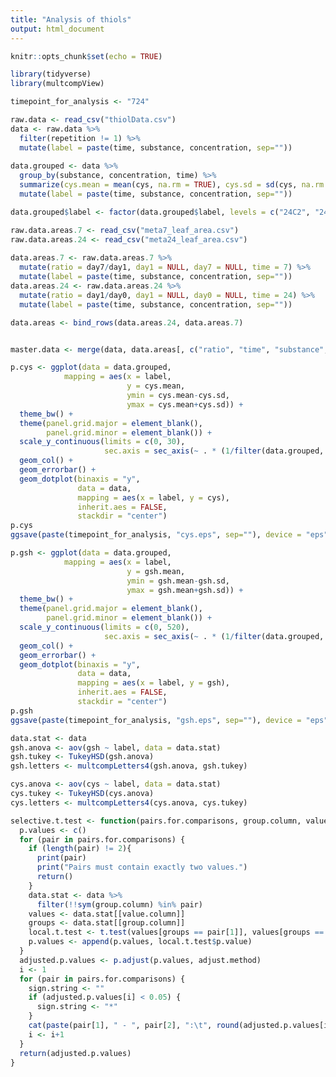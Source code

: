 ```yaml
---
title: "Analysis of thiols"
output: html_document
---
```


```r
knitr::opts_chunk$set(echo = TRUE)
```

```r
library(tidyverse)
library(multcompView)
```

```r
timepoint_for_analysis <- "724"

raw.data <- read_csv("thiolData.csv")
data <- raw.data %>%
  filter(repetition != 1) %>%
  mutate(label = paste(time, substance, concentration, sep=""))
  
data.grouped <- data %>%
  group_by(substance, concentration, time) %>%
  summarize(cys.mean = mean(cys, na.rm = TRUE), cys.sd = sd(cys, na.rm = TRUE), gsh.mean = mean(gsh, na.rm = TRUE), gsh.sd = sd(gsh, na.rm = TRUE), .groups = "drop")  %>%
  mutate(label = paste(time, substance, concentration, sep=""))

data.grouped$label <- factor(data.grouped$label, levels = c("24C2", "24C10", "7C2", "7C10", "24R2", "24R10", "7R2", "7R10", "24H2", "24H10", "7H2", "7H10", "24CTRL0", "7CTRL0"))
```


```r
raw.data.areas.7 <- read_csv("meta7_leaf_area.csv")
raw.data.areas.24 <- read_csv("meta24_leaf_area.csv")
  
data.areas.7 <- raw.data.areas.7 %>%
  mutate(ratio = day7/day1, day1 = NULL, day7 = NULL, time = 7) %>%
  mutate(label = paste(time, substance, concentration, sep=""))
data.areas.24 <- raw.data.areas.24 %>%
  mutate(ratio = day1/day0, day1 = NULL, day0 = NULL, time = 24) %>%
  mutate(label = paste(time, substance, concentration, sep=""))

data.areas <- bind_rows(data.areas.24, data.areas.7)


master.data <- merge(data, data.areas[, c("ratio", "time", "substance", "concentration", "replicate")], by = c("time", "substance", "concentration", "replicate")
```

```r
p.cys <- ggplot(data = data.grouped, 
            mapping = aes(x = label,
                          y = cys.mean,
                          ymin = cys.mean-cys.sd,
                          ymax = cys.mean+cys.sd)) +
  theme_bw() +
  theme(panel.grid.major = element_blank(), 
        panel.grid.minor = element_blank()) +
  scale_y_continuous(limits = c(0, 30), 
                     sec.axis = sec_axis(~ . * (1/filter(data.grouped, substance == "CTRL" & time == 24)$cys.mean))) +
  geom_col() +
  geom_errorbar() + 
  geom_dotplot(binaxis = "y", 
               data = data, 
               mapping = aes(x = label, y = cys),
               inherit.aes = FALSE,
               stackdir = "center")
p.cys
ggsave(paste(timepoint_for_analysis, "cys.eps", sep=""), device = "eps")

p.gsh <- ggplot(data = data.grouped, 
            mapping = aes(x = label,
                          y = gsh.mean,
                          ymin = gsh.mean-gsh.sd,
                          ymax = gsh.mean+gsh.sd)) +
  theme_bw() +
  theme(panel.grid.major = element_blank(), 
        panel.grid.minor = element_blank()) +
  scale_y_continuous(limits = c(0, 520), 
                     sec.axis = sec_axis(~ . * (1/filter(data.grouped, substance == "CTRL" & time == 24)$gsh.mean))) +
  geom_col() +
  geom_errorbar() + 
  geom_dotplot(binaxis = "y", 
               data = data, 
               mapping = aes(x = label, y = gsh),
               inherit.aes = FALSE,
               stackdir = "center")
p.gsh
ggsave(paste(timepoint_for_analysis, "gsh.eps", sep=""), device = "eps")
```

```r

data.stat <- data
gsh.anova <- aov(gsh ~ label, data = data.stat)
gsh.tukey <- TukeyHSD(gsh.anova)
gsh.letters <- multcompLetters4(gsh.anova, gsh.tukey)

cys.anova <- aov(cys ~ label, data = data.stat)
cys.tukey <- TukeyHSD(cys.anova)
cys.letters <- multcompLetters4(cys.anova, cys.tukey)

selective.t.test <- function(pairs.for.comparisons, group.column, value.column, data, adjust.method = "hochberg"){
  p.values <- c()
  for (pair in pairs.for.comparisons) {
    if (length(pair) != 2){
      print(pair)
      print("Pairs must contain exactly two values.")
      return()
    }
    data.stat <- data %>%
      filter(!!sym(group.column) %in% pair)
    values <- data.stat[[value.column]]
    groups <- data.stat[[group.column]]
    local.t.test <- t.test(values[groups == pair[1]], values[groups == pair[2]], alternative = "two.sided")
    p.values <- append(p.values, local.t.test$p.value)
  }
  adjusted.p.values <- p.adjust(p.values, adjust.method)
  i <- 1
  for (pair in pairs.for.comparisons) {
    sign.string <- ""
    if (adjusted.p.values[i] < 0.05) {
      sign.string <- "*"
    }
    cat(paste(pair[1], " - ", pair[2], ":\t", round(adjusted.p.values[i],4), "\t", sign.string, "\n", sep=""))
    i <- i+1
  }
  return(adjusted.p.values)
}
```

